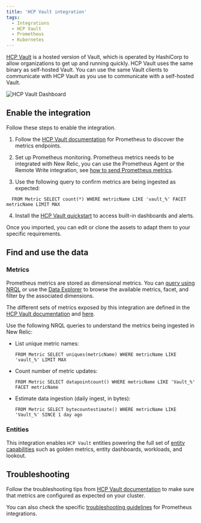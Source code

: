 ```yaml
---
title: 'HCP Vault integration'
tags:
  - Integrations
  - HCP Vault
  - Prometheus
  - Kubernetes
---
```



[HCP Vault](https://developer.hashicorp.com/hcp/docs/vault) is a hosted version of Vault, which is operated by HashiCorp to allow organizations to get up and running quickly. HCP Vault uses the same binary as self-hosted Vault. You can use the same Vault clients to communicate with HCP Vault as you use to communicate with a self-hosted Vault.

<img
  title="HCP Vault Dashboard"
  alt="HCP Vault Dashboard"
  src={kubernetesHCPVaultDashboard}
/>

## Enable the integration

Follow these steps to enable the integration.

1. Follow the [HCP Vault documentation](https://developer.hashicorp.com/vault/docs/configuration/telemetry) for Prometheus to discover the metrics endpoints.

2. Set up Prometheus monitoring. Prometheus metrics needs to be integrated with New Relic, you can use the Prometheus Agent or the Remote Write integration, see [how to send Prometheus metrics](/docs/infrastructure/prometheus-integrations/get-started/send-prometheus-metric-data-new-relic/).

3. Use the following query to confirm metrics are being ingested as expected:

  ```
    FROM Metric SELECT count(*) WHERE metricName LIKE 'vault_%' FACET metricName LIMIT MAX
  ```

4. Install the [HCP Vault quickstart](https://newrelic.com/instant-observability/hcp%20vault-quickstart) to access built-in dashboards and alerts. 

  Once you imported, you can edit or clone the assets to adapt them to your specific requirements.

## Find and use the data

### Metrics

Prometheus metrics are stored as dimensional metrics. You can [query using NRQL](/docs/telemetry-data-platform/get-data/apis/query-metric-data-type/) or use the [Data Explorer](/docs/query-your-data/explore-query-data/browse-data/introduction-data-explorer/) to browse the available metrics, facet, and filter by the associated dimensions.

The different sets of metrics exposed by this integration are defined in the [HCP Vault documentation](https://developer.hashicorp.com/vault/docs/internals/telemetry) and [here](https://learn.hashicorp.com/tutorials/vault/telemetry-metrics-reference#request-handling-metrics).

Use the following NRQL queries to understand the metrics being ingested in New Relic:

* List unique metric names:

  ```
  FROM Metric SELECT uniques(metricName) WHERE metricName LIKE 'vault_%' LIMIT MAX
  ```

* Count number of metric updates:

  ```
  FROM Metric SELECT datapointcount() WHERE metricName LIKE 'Vault_%' FACET metricName
  ```

* Estimate data ingestion (daily ingest, in bytes):

	```
  FROM Metric SELECT bytecountestimate() WHERE metricName LIKE 'Vault_%' SINCE 1 day ago
  ```

### Entities

This integration enables `HCP Vault` entities powering the full set of [entity capabilities](/docs/new-relic-solutions/new-relic-one/core-concepts/what-entity-new-relic/) such as golden metrics, entity dashboards, workloads, and lookout.

## Troubleshooting

Follow the troubleshooting tips from [HCP Vault documentation](https://learn.hashicorp.com/tutorials/vault/troubleshooting-vault) to make sure that metrics are configured as expected on your cluster.

You can also check the specific [troubleshooting guidelines](/docs/infrastructure/prometheus-integrations/troubleshooting/no-data-appears-prometheus-integration) for Prometheus integrations.